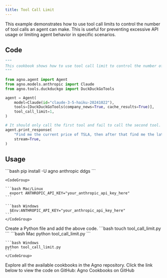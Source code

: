 ```yaml
---
title: Tool Call Limit
---
```


This example demonstrates how to use tool call limits to control the number of tool calls an agent can make. This is useful for preventing excessive API usage or limiting agent behavior in specific scenarios.

## Code

```python tool_call_limit.py
"""
This cookbook shows how to use tool call limit to control the number of tool calls an agent can make.
"""

from agno.agent import Agent
from agno.models.anthropic import Claude
from agno.tools.duckduckgo import DuckDuckGoTools

agent = Agent(
    model=Claude(id="claude-3-5-haiku-20241022"),
    tools=[DuckDuckGoTools(company_news=True, cache_results=True)],
    tool_call_limit=1,
)

# It should only call the first tool and fail to call the second tool.
agent.print_response(
    "Find me the current price of TSLA, then after that find me the latest news about Tesla.",
    stream=True,
)
```

## Usage

<Steps>
  <Snippet file="create-venv-step.mdx" />

  <Step title="Install libraries">
    ```bash
    pip install -U agno anthropic ddgs
    ```
  </Step>

  <Step title="Export your ANTHROPIC API key">

    <CodeGroup>

    ```bash Mac/Linux
      export ANTHROPIC_API_KEY="your_anthropic_api_key_here"
    ```

    ```bash Windows
      $Env:ANTHROPIC_API_KEY="your_anthropic_api_key_here"
    ```
    </CodeGroup> 
  </Step>

  <Step title="Create a Python file">
    Create a Python file and add the above code.
    ```bash
    touch tool_call_limit.py
    ```
  </Step>

  <Step title="Run Agent">
    <CodeGroup>
    ```bash Mac
    python tool_call_limit.py
    ```
    
    ```bash Windows  
    python tool_call_limit.py
    ```
    </CodeGroup>
  </Step>

  <Step title="Find All Cookbooks">
  Explore all the available cookbooks in the Agno repository. Click the link below to view the code on GitHub:

  <Link href="https://github.com/agno-agi/agno/tree/main/cookbook/agents/other" target="_blank">
    Agno Cookbooks on GitHub
  </Link>
</Step>
</Steps>
